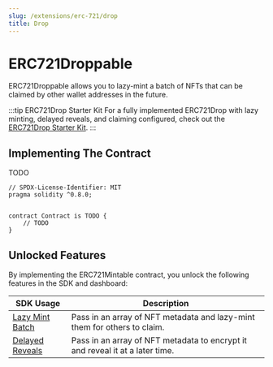 ---
slug: /extensions/erc-721/drop
title: Drop
---


# ERC721Droppable

ERC721Droppable allows you to lazy-mint a batch of NFTs that can be claimed by other wallet addresses in the future.

:::tip ERC721Drop Starter Kit
For a fully implemented ERC721Drop with lazy minting, delayed reveals, and claiming configured,
check out the [ERC721Drop Starter Kit](/extensions/base-contracts/erc-721/erc721drop).
:::

## Implementing The Contract

TODO

```solidity
// SPDX-License-Identifier: MIT
pragma solidity ^0.8.0;


contract Contract is TODO {
    // TODO
}
```

## Unlocked Features

By implementing the ERC721Mintable contract, you unlock the following features in the SDK and dashboard:

| SDK Usage                                                                                                                           | Description                                                                   |
| ----------------------------------------------------------------------------------------------------------------------------------- | ----------------------------------------------------------------------------- |
| [Lazy Mint Batch](/sdk/interacting-with-contracts/erc721/ERC721Droppable#create-a-batch-of-unique-nfts-to-be-claimed-in-the-future) | Pass in an array of NFT metadata and lazy-mint them for others to claim.      |
| [Delayed Reveals](/sdk/interacting-with-contracts/erc721/erc721droppable#delayed-reveal)                                            | Pass in an array of NFT metadata to encrypt it and reveal it at a later time. |
